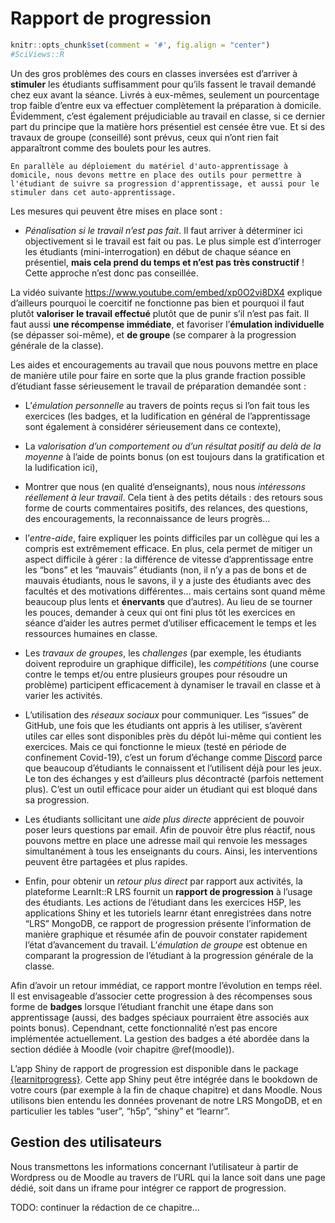 # Rapport de progression {#progression}

```r
knitr::opts_chunk$set(comment = '#', fig.align = "center")
#SciViews::R
```

Un des gros problèmes des cours en classes inversées est d'arriver à **stimuler** les étudiants suffisamment pour qu'ils fassent le travail demandé chez eux avant la séance. Livrés à eux-mêmes, seulement un pourcentage trop faible d'entre eux va effectuer complètement la préparation à domicile. Évidemment, c'est également préjudiciable au travail en classe, si ce dernier part du principe que la matière hors présentiel est censée être vue. Et si des travaux de groupe (conseillé) sont prévus, ceux qui n'ont rien fait apparaîtront comme des boulets pour les autres.

```block2
En parallèle au déploiement du matériel d'auto-apprentissage à domicile, nous devons mettre en place des outils pour permettre à l'étudiant de suivre sa progression d'apprentissage, et aussi pour le stimuler dans cet auto-apprentissage.
```

Les mesures qui peuvent être mises en place sont :

- *Pénalisation si le travail n'est pas fait*. Il faut arriver à déterminer ici objectivement si le travail est fait ou pas. Le plus simple est d'interroger les étudiants (mini-interrogation) en début de chaque séance en présentiel, **mais cela prend du temps et n'est pas très constructif** ! Cette approche n'est donc pas conseillée. 

La vidéo suivante [https://www.youtube.com/embed/xp0O2vi8DX4](https://www.youtube.com/embed/xp0O2vi8DX4) explique d'ailleurs pourquoi le coercitif ne fonctionne pas bien et pourquoi il faut plutôt **valoriser le travail effectué** plutôt que de punir s'il n'est pas fait. Il faut aussi **une récompense immédiate**, et favoriser l'**émulation individuelle** (se dépasser soi-même), et **de groupe** (se comparer à la progression générale de la classe).

Les aides et encouragements au travail que nous pouvons mettre en place de manière utile pour faire en sorte que la plus grande fraction possible d'étudiant fasse sérieusement le travail de préparation demandée sont :

- L'*émulation personnelle* au travers de points reçus si l'on fait tous les exercices (les badges, et la ludification en général de l'apprentissage sont également à considérer sérieusement dans ce contexte),

- La *valorisation d'un comportement ou d'un résultat positif au delà de la moyenne*  à l'aide de points bonus (on est toujours dans la gratification et la ludification ici),

- Montrer que nous (en qualité d'enseignants), nous nous *intéressons réellement à leur travail*. Cela tient à des petits détails : des retours sous forme de courts commentaires positifs, des relances, des questions, des encouragements, la reconnaissance de leurs progrès...

- l'*entre-aide*, faire expliquer les points difficiles par un collègue qui les a compris est extrêmement efficace. En plus, cela permet de mitiger un aspect difficile à gérer : la différence de vitesse d'apprentissage entre les "bons" et les "mauvais" étudiants (non, il n'y a pas de bons et de mauvais étudiants, nous le savons, il y a juste des étudiants avec des facultés et des motivations différentes... mais certains sont quand même beaucoup plus lents et **énervants** que d'autres). Au lieu de se tourner les pouces, demander à ceux qui ont fini plus tôt les exercices en séance d'aider les autres permet d'utiliser efficacement le temps et les ressources humaines en classe.

- Les *travaux de groupes*, les *challenges* (par exemple, les étudiants doivent reproduire un graphique difficile), les *compétitions* (une course contre le temps et/ou entre plusieurs groupes pour résoudre un problème) participent efficacement à dynamiser le travail en classe et à varier les activités.

- L'utilisation des *réseaux sociaux* pour communiquer. Les "issues" de GitHub, une fois que les étudiants ont appris à les utiliser, s'avèrent utiles car elles sont disponibles près du dépôt lui-même qui contient les exercices. Mais ce qui fonctionne le mieux (testé en période de confinement Covid-19), c'est un forum d'échange comme [Discord](https://discord.com) parce que beaucoup d'étudiants le connaissent et l'utilisent déjà pour les jeux. Le ton des échanges y est d'ailleurs plus décontracté (parfois nettement plus). C'est un outil efficace pour aider un étudiant qui est bloqué dans sa progression.

- Les étudiants sollicitant une *aide plus directe* apprécient de pouvoir poser leurs questions par email. Afin de pouvoir être plus réactif, nous pouvons mettre en place une adresse mail qui renvoie les messages simultanément à tous les enseignants du cours. Ainsi, les interventions peuvent être partagées et plus rapides.

- Enfin, pour obtenir un *retour plus direct* par rapport aux activités, la plateforme LearnIt::R LRS fournit un **rapport de progression** à l'usage des étudiants. Les actions de l'étudiant dans les exercices H5P, les applications Shiny et les tutoriels learnr étant enregistrées dans notre "LRS" MongoDB, ce rapport de progression présente l'information de manière graphique et résumée afin de pouvoir constater rapidement l'état d'avancement du travail. L'*émulation de groupe* est obtenue en comparant la progression de l'étudiant à la progression générale de la classe.

Afin d'avoir un retour immédiat, ce rapport montre l'évolution en temps réel. Il est envisageable d'associer cette progression à des récompenses sous forme de **badges** lorsque l'étudiant franchit une étape dans son apprentissage (aussi, des badges spéciaux pourraient être associés aux points bonus). Cependnant, cette fonctionnalité n'est pas encore implémentée actuellement. La gestion des badges a été abordée dans la section dédiée à Moodle (voir chapitre \@ref(moodle)).

L'app Shiny de rapport de progression est disponible dans le package [{learnitprogress}](https://github.com/learnitr/learnitprogress). Cette app Shiny peut être intégrée dans le bookdown de votre cours (par exemple à la fin de chaque chapitre) et dans Moodle. Nous utilisons bien entendu les données provenant de notre LRS MongoDB, et en particulier les tables "user", "h5p", "shiny" et "learnr".

## Gestion des utilisateurs

Nous transmettons les informations concernant l'utilisateur à partir de Wordpress ou de Moodle au travers de l'URL qui la lance soit dans une page dédié, soit dans un iframe pour intégrer ce rapport de progression.

TODO: continuer la rédaction de ce chapitre...
